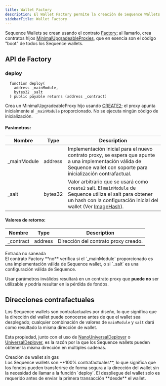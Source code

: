 ```yaml
---
title: Wallet Factory
description: El Wallet Factory permite la creación de Sequence Wallets usando el contrato Factory, que genera MinimalUpgradeableProxies hijos que sirven como el código base para todos los Sequence wallets.
sidebarTitle: Wallet Factory
---
```


Sequence Wallets se crean usando el contrato [Factory](https://github.com/0xsequence/wallet-contracts/blob/e0c5382636a88b4db4bcf0a70623355d7cd30fb4/contracts/Factory.sol); al llamarlo, crea contratos hijos [MinimalUpgradeableProxies](https://github.com/0xsequence/wallet-contracts/blob/e0c5382636a88b4db4bcf0a70623355d7cd30fb4/contracts/Wallet.sol), que en esencia son el código "boot" de todos los Sequence wallets.

## API de Factory

### deploy

```solidity
  function deploy(
    address _mainModule,
    bytes32 _salt
  ) public payable returns (address _contract)
```

Crea un MinimalUpgradeableProxy hijo usando [CREATE2](https://eips.ethereum.org/EIPS/eip-1014); el proxy apunta inicialmente al `_mainModule` proporcionado.
No se ejecuta ningún código de inicialización.

#### Parámetros:

| Nombre       | Type    | Description                                                                                                                                                                       |
| ------------ | ------- | --------------------------------------------------------------------------------------------------------------------------------------------------------------------------------- |
| \_mainModule | address | Implementación inicial para el nuevo contrato proxy, se espera que apunte a una implementación válida de Sequence wallet con soporte para inicialización contrafactual.           |
| \_salt       | bytes32 | Valor arbitrario que se usará como `create2` salt. El `mainModule` de Sequence utiliza el salt para obtener un hash con la configuración inicial del wallet (Ver [ImageHash](#)). |

#### Valores de retorno:

| Nombre     | Type    | Description                          |
| ---------- | ------- | ------------------------------------ |
| \_contract | address | Dirección del contrato proxy creado. |

<Warning>
  Entrada no saneada <br />
  El contrato Factory **no** verifica si el `_mainModule` proporcionado es una implementación válida de Sequence wallet, o si `_salt` es una configuración válida de Sequence.

  Usar parámetros inválidos resultará en un contrato proxy que **puede no** ser utilizable y podría resultar en la pérdida de fondos.
</Warning>

## Direcciones contrafactuales
Los Sequence wallets son contrafactuales por diseño, lo que significa que la dirección del wallet puede conocerse antes de que el wallet sea desplegado; cualquier combinación de valores de `mainModule` y `salt` dará como resultado la misma dirección de wallet.

Esta propiedad, junto con el uso de [NanoUniversalDeployer](/solutions_old/technical-references/internals/v1/deploy#1-deploy-nanouniversaldeployer) o [UniversalDeployer](/solutions_old/technical-references/internals/v1/deploy#2-deploy-universaldeployer2), es la razón por la que los Sequence wallets pueden obtener la misma dirección en múltiples cadenas.

<Tip>
  Creación de wallet sin gas <br /> Los Sequence wallets son **100% contrafactuales**,
  lo que significa que los fondos pueden transferirse de forma segura a la dirección del wallet sin
  la necesidad de llamar a la función `deploy`. El despliegue del wallet solo es
  requerido antes de enviar la primera transacción **desde** el wallet.
</Tip>